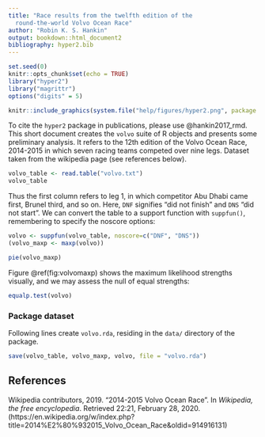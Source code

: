 ```yaml
---
title: "Race results from the twelfth edition of the
  round-the-world Volvo Ocean Race"
author: "Robin K. S. Hankin"
output: bookdown::html_document2
bibliography: hyper2.bib
---
```


```r
set.seed(0)
knitr::opts_chunk$set(echo = TRUE)
library("hyper2")
library("magrittr")
options("digits" = 5)
```

```r
knitr::include_graphics(system.file("help/figures/hyper2.png", package = "hyper2"))
```

To cite the `hyper2` package in publications, please use @hankin2017_rmd.
This short document creates the `volvo` suite of R objects and
presents some preliminary analysis.  It refers to the 12th edition of
the Volvo Ocean Race, 2014-2015 in which seven racing teams competed
over nine legs.  Dataset taken from the wikipedia page (see references
below).

```r
volvo_table <- read.table("volvo.txt")
volvo_table
```

Thus the first column refers to leg 1, in which competitor Abu Dhabi
came first, Brunel third, and so on.  Here, `DNF` signifies "did not
finish" and `DNS` "did not start".  We can convert the table to a
support function with `suppfun()`, remembering to specify the
noscore options:

```r
volvo <- suppfun(volvo_table, noscore=c("DNF", "DNS"))
(volvo_maxp <- maxp(volvo))
```

```r
pie(volvo_maxp)
```

Figure \@ref(fig:volvomaxp) shows the maximum likelihood strengths
visually, and we may assess the null of equal strengths:

```r
equalp.test(volvo)
```


### Package dataset {-}

Following lines create `volvo.rda`, residing in the `data/` directory of the package.

```r
save(volvo_table, volvo_maxp, volvo, file = "volvo.rda")
```


## References {-}

Wikipedia contributors, 2019.  "2014-2015 Volvo Ocean Race".
In _Wikipedia, the free encyclopedia_.  Retrieved 22:21, February
28, 2020.
(https://en.wikipedia.org/w/index.php?title=2014\%E2\%80\%932015_Volvo_Ocean_Race&oldid=914916131)


